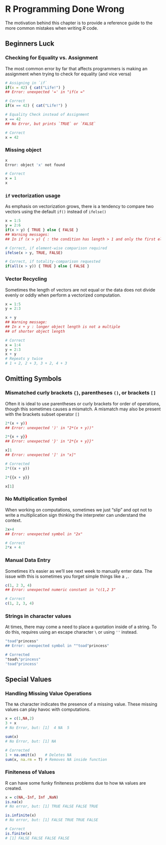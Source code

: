 # R Programming Done Wrong

The motivation behind this chapter is to provide a reference guide to the more
common mistakes when writing _R_ code. 

## Beginners Luck


### Checking for Equality vs. Assignment

The most common error by far that affects programmers is making an assignment
when trying to check for equality (and vice versa)

```r
# Assigning in `if`
if(x = 42) { cat("Life!") }
## Error: unexpected '=' in "if(x ="   

# Correct
if(x == 42) { cat("Life!") } 
```

```r
# Equality Check instead of Assignment
x == 42
## No Error, but prints `TRUE` or `FALSE`

# Correct
x = 42
```

### Missing object

```r
x
Error: object 'x' not found

# Correct
x = 1
x
```

### `if` vectorization usage

As emphasis on vectorization grows, there is a tendency to compare two vectors
using the default `if()` instead of `ifelse()`

```r
x = 1:5
y = 2:6
if(x > y) { TRUE } else { FALSE }
## Warning messages: 
## In if (x > y) { : the condition has length > 1 and only the first element will be used

# Correct, if element-wise comparison required
ifelse(x > y, TRUE, FALSE)

# Correct, if totality-comparison requested
if(all(x > y)) { TRUE } else { FALSE }
```

### Vector Recycling

Sometimes the length of vectors are not equal or the data does not divide evenly
or oddly when perform a vectorized computation.

```r
x = 1:5
y = 2:3

x + y
## Warning message: 
## In x + y : longer object length is not a multiple 
## of shorter object length

# Correct
x = 1:4
y = 2:3
x + y   
# Repeats y twice 
# 1 + 2, 2 + 3, 3 + 2, 4 + 3
```

## Omitting Symbols

### Mismatched curly brackets `{}`, parentheses `()`, or brackets `[]`

Often it is ideal to use parentheses or curly
brackets for order of operations, though this sometimes causes a mismatch. A
mismatch may also be present with the brackets subset operator `[]`

```r
2*(x + y))
## Error: unexpected ')' in "2*(x + y))"

2*{x + y}}
## Error: unexpected '}' in "2*{x + y}}"

x]1
## Error: unexpected ']' in "x]"

# Corrected
2*((x + y))

2*{{x + y}}

x[1]
```

### No Multiplication Symbol

When working on computations, sometimes we just "slip" and opt not to write a
multiplication sign thinking the interpreter can understand the context. 

```r
2x+4
## Error: unexpected symbol in "2x"

# Correct
2*x + 4
```

### Manual Data Entry

Sometimes it's easier as we'll see next week to manually enter data. 
The issue with this is sometimes you forget simple things like a `,`.

```r
c(1, 2 3, 4)
## Error: unexpected numeric constant in "c(1,2 3"

# Correct
c(1, 2, 3, 4)
```


### Strings in character values

At times, there may come a need to place a quotation inside of a string. To do
this, requires using an escape character `\` or using `''` instead. 

```r
"toad"princess"
## Error: unexpected symbol in ""toad"princess"

# Corrected
"toad\"princess"
'toad"princess'
```

## Special Values

### Handling Missing Value Operations

The `NA` character indicates the presence of a missing value. 
These missing values can play havoc with computations.

```r
x = c(1,NA,2)
3 + x
# No Error, but: [1]  4 NA  5

sum(x)
# No Error, but: [1] NA

# Corrected
1 + na.omit(x)    # Deletes NA
sum(x, na.rm = T) # Removes NA inside function
```

### Finiteness of Values

R can have some funky finiteness problems due to how `NA` values are created.

```r
x = c(NA,-Inf, Inf ,NaN)
is.na(x)
# No error, but: [1] TRUE FALSE FALSE TRUE

is.infinite(x)
# No error, but: [1] FALSE TRUE TRUE FALSE

# Correct
is.finite(x)
# [1] FALSE FALSE FALSE FALSE
```